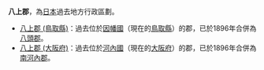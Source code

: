 {{disambig|B八|Cat=三字日本地名消歧義}}
'''八上郡'''，為[[日本|日本]]過去地方行政區劃。

*[[八上郡_(鳥取縣)|八上郡 (鳥取縣)]]：過去位於[[因幡國|因幡國]]（現在的[[鳥取縣|鳥取縣]]）的郡，已於1896年合併為[[八頭郡|八頭郡]]。
*[[八上郡_(大阪府)|八上郡 (大阪府)]]：過去位於[[河內國|河內國]]（現在的[[大阪府|大阪府]]）的郡，已於1896年合併為[[南河內郡|南河內郡]]。
